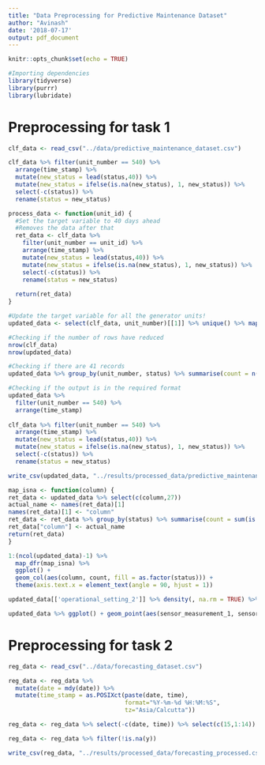 ```yaml
---
title: "Data Preprocessing for Predictive Maintenance Dataset"
author: "Avinash"
date: '2018-07-17'
output: pdf_document
---
```


```r
knitr::opts_chunk$set(echo = TRUE)
```

```r
#Importing dependencies
library(tidyverse)
library(purrr)
library(lubridate)
```

# Preprocessing for task 1

```r
clf_data <- read_csv("../data/predictive_maintenance_dataset.csv")
```


```r
clf_data %>% filter(unit_number == 540) %>%
  arrange(time_stamp) %>%
  mutate(new_status = lead(status,40)) %>% 
  mutate(new_status = ifelse(is.na(new_status), 1, new_status)) %>% 
  select(-c(status)) %>%
  rename(status = new_status)
```


```r
process_data <- function(unit_id) {
  #Set the target variable to 40 days ahead
  #Removes the data after that
  ret_data <- clf_data %>%
    filter(unit_number == unit_id) %>%
    arrange(time_stamp) %>%
    mutate(new_status = lead(status,40)) %>%
    mutate(new_status = ifelse(is.na(new_status), 1, new_status)) %>% 
    select(-c(status)) %>%
    rename(status = new_status)
  
  return(ret_data)
}
```

```r
#Update the target variable for all the generator units!
updated_data <- select(clf_data, unit_number)[[1]] %>% unique() %>% map_dfr(.f = process_data)
```

```r
#Checking if the number of rows have reduced
nrow(clf_data)
nrow(updated_data)
```


```r
#Checking if there are 41 records 
updated_data %>% group_by(unit_number, status) %>% summarise(count = n())
```


```r
#Checking if the output is in the required format
updated_data %>%
  filter(unit_number == 540) %>%
  arrange(time_stamp)
  
clf_data %>% filter(unit_number == 540) %>%
  arrange(time_stamp) %>%
  mutate(new_status = lead(status,40)) %>% 
  mutate(new_status = ifelse(is.na(new_status), 1, new_status)) %>% 
  select(-c(status)) %>%
  rename(status = new_status)
```


```r
write_csv(updated_data, "../results/processed_data/predictive_maintenance_dataset_processed.csv")
```




```r
map_isna <- function(column) {
ret_data <- updated_data %>% select(c(column,27))
actual_name <- names(ret_data)[1]
names(ret_data)[1] <- "column"
ret_data <- ret_data %>% group_by(status) %>% summarise(count = sum(is.na(column)))
ret_data["column"] <- actual_name
return(ret_data)
}

1:(ncol(updated_data)-1) %>%
  map_dfr(map_isna) %>%
  ggplot() +
  geom_col(aes(column, count, fill = as.factor(status))) +
  theme(axis.text.x = element_text(angle = 90, hjust = 1))

```



```r
updated_data[['operational_setting_2']] %>% density(, na.rm = TRUE) %>% plot()

updated_data %>% ggplot() + geom_point(aes(sensor_measurement_1, sensor_measurement_2, color = status))
```

# Preprocessing for task 2

```r
reg_data <- read_csv("../data/forecasting_dataset.csv")

reg_data <- reg_data %>%
  mutate(date = mdy(date)) %>%
  mutate(time_stamp = as.POSIXct(paste(date, time),
                                 format="%Y-%m-%d %H:%M:%S",
                                 tz="Asia/Calcutta"))

reg_data <- reg_data %>% select(-c(date, time)) %>% select(c(15,1:14)) %>% arrange(time_stamp) %>% mutate(y = lead(y, 6))

reg_data <- reg_data %>% filter(!is.na(y))

write_csv(reg_data, "../results/processed_data/forecasting_processed.csv")

```